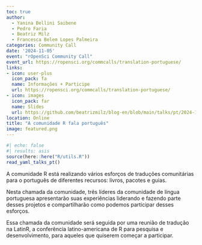 ```yaml
---
toc: true
author: 
  - Yanina Bellini Saibene
  - Pedro Faria
  - Beatriz Milz
  - Francesca Belem Lopes Palmeira
categories: Community Call
date: '2024-11-05'
event: "rOpenSci Community Call"
event_url: https://ropensci.org/commcalls/translation-portuguese/
links:
- icon: user-plus
  icon_pack: fa
  name: Informações + Participe
  url: https://ropensci.org/commcalls/translation-portuguese/
- icon: images
  icon_pack: far
  name: Slides
  url: https://github.com/beatrizmilz/blog-en/blob/main/talks/pt/2024-11-05-rOpenSci-traducao-pt/slides.pdf
location: Online
title: "A comunidade R fala português"
image: featured.png
---
```


```r
#| echo: false
#| results: asis
source(here::here("R/utils.R"))
read_yaml_talks_pt()
```

A comunidade R está realizando vários esforços de traduções comunitárias para o português de diferentes recursos: livros, pacotes e guias.

Nesta chamada da comunidade, três líderes da comunidade de língua portuguesa apresentarão suas experiências liderando e fazendo parte desses projetos e compartilharão como podemos participar desses esforços.

Essa chamada da comunidade será seguida por uma reunião de tradução na LatinR, a conferência latino-americana de R para pesquisa e desenvolvimento, para aqueles que quiserem começar a participar.

